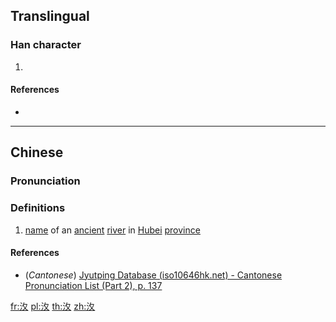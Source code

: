 {{character info/new}}
==Translingual==

===Han character===
{{Han char|rn=85|rad=水|as=04|sn=7|four=|canj=EHE,XEHE|ids=⿰氵夂}}

# {{defn|Han|sort=水04}}

====References====
* {{Han ref|kx=0605.050|dkj=17170|hdz=31554.030|uh=6C77|ud=27767}}

----

==Chinese==
{{zh-forms}}

===Pronunciation===
{{zh-pron
|m=zhōng
|c=zung1
|mc=
|oc=
|cat=pn
}}

===Definitions===
{{zh-hanzi}}

# [[name]] of an [[ancient]] [[river]] in [[Hubei]] [[province]]

====References====
* (''Cantonese'') [http://www.iso10646hk.net/jp/document/download.jsp Jyutping Database (iso10646hk.net) - Cantonese Pronunciation List (Part 2), p. 137]

[[fr:汷]]
[[pl:汷]]
[[th:汷]]
[[zh:汷]]
